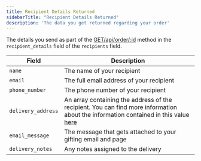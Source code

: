 ```yaml
---
title: Recipient Details Returned 
sidebarTitle: "Recipient Details Returned"
description: 'The data you get returned regarding your order'
---
```


The details you send as part of the [GET/api/order/:id](/api-reference/endpoint/products) method in the `recipient_details` field of the `recipients` field.

| Field              | Description                                                                                                                                    |
| ------------------ | ---------------------------------------------------------------------------------------------------------------------------------------------- |
| `name`             | The name of your recipient |
| `email`            | The full email address of your recipient  |
| `phone_number`     | The phone number of your recipient |
| `delivery_address` | An array containing the address of the recipient. You can find more information about the information contained in this value [here](/orders/return-deliveryaddress) |
| `email_message`    | The message that gets attached to your gifting email and page |
| `delivery_notes`   | Any notes assigned to the delivery |
